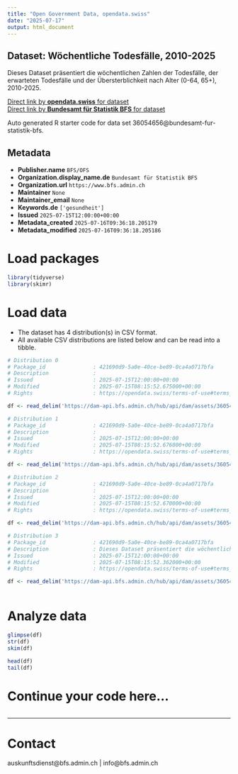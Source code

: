 ```yaml
---
title: "Open Government Data, opendata.swiss"
date: "2025-07-17"
output: html_document
---
```


## Dataset: Wöchentliche Todesfälle, 2010-2025

Dieses Dataset präsentiert die wöchentlichen Zahlen der Todesfälle, der erwarteten Todesfälle und der Übersterblichkeit nach Alter (0-64, 65+), 2010-2025.

[Direct link by **opendata.swiss** for dataset](https://opendata.swiss/de/dataset/wochentliche-todesfalle-2010-2025)<br>
[Direct link by **Bundesamt für Statistik BFS** for dataset](https://www.bfs.admin.ch/asset/de/ts-d-14.03.04.03-wr)

Auto generated R starter code for data set 36054656@bundesamt-fur-statistik-bfs.

## Metadata

- **Publisher.name** `BFS/OFS`
- **Organization.display_name.de** `Bundesamt für Statistik BFS`
- **Organization.url** `https://www.bfs.admin.ch`
- **Maintainer** `None`
- **Maintainer_email** `None`
- **Keywords.de** `['gesundheit']`
- **Issued** `2025-07-15T12:00:00+00:00`
- **Metadata_created** `2025-07-16T09:36:18.205179`
- **Metadata_modified** `2025-07-16T09:36:18.205186`


# Load packages

```r

library(tidyverse)
library(skimr)

```

# Load data

-   The dataset has 4 distribution(s) in CSV format.
-   All available CSV distributions are listed below and can be read into a tibble.

```r

# Distribution 0
# Package_id               : 421690d9-5a0e-40ce-be89-0ca4a0717bfa
# Description              : 
# Issued                   : 2025-07-15T12:00:00+00:00
# Modified                 : 2025-07-15T08:15:52.675000+00:00
# Rights                   : https://opendata.swiss/terms-of-use#terms_by_ask

df <- read_delim('https://dam-api.bfs.admin.ch/hub/api/dam/assets/36054678/master')

# Distribution 1
# Package_id               : 421690d9-5a0e-40ce-be89-0ca4a0717bfa
# Description              : 
# Issued                   : 2025-07-15T12:00:00+00:00
# Modified                 : 2025-07-15T08:15:52.676000+00:00
# Rights                   : https://opendata.swiss/terms-of-use#terms_by_ask

df <- read_delim('https://dam-api.bfs.admin.ch/hub/api/dam/assets/36054668/master')

# Distribution 2
# Package_id               : 421690d9-5a0e-40ce-be89-0ca4a0717bfa
# Description              : 
# Issued                   : 2025-07-15T12:00:00+00:00
# Modified                 : 2025-07-15T08:15:52.670000+00:00
# Rights                   : https://opendata.swiss/terms-of-use#terms_by_ask

df <- read_delim('https://dam-api.bfs.admin.ch/hub/api/dam/assets/36054673/master')

# Distribution 3
# Package_id               : 421690d9-5a0e-40ce-be89-0ca4a0717bfa
# Description              : Dieses Dataset präsentiert die wöchentlichen Zahlen der Todesfälle, der erwarteten Todesfälle und der Übersterblichkeit nach Alter (0-64, 65+), 2010-2025.
# Issued                   : 2025-07-15T12:00:00+00:00
# Modified                 : 2025-07-15T08:15:52.362000+00:00
# Rights                   : https://opendata.swiss/terms-of-use#terms_by_ask

df <- read_delim('https://dam-api.bfs.admin.ch/hub/api/dam/assets/36054684/master')



```

# Analyze data

```r

glimpse(df)
str(df)
skim(df)

head(df)
tail(df)

```

# Continue your code here...

```r

```

------------------------------------------------------------------------

# Contact

auskunftsdienst@bfs.admin.ch | info@bfs.admin.ch

